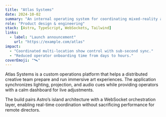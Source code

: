 ```yaml
---
title: "Atlas Systems"
date: 2024-10-02
summary: "An internal operating system for coordinating mixed-reality art installations."
role: "Product design & engineering"
stack: [Astro, TypeScript, WebSockets, Tailwind]
links:
  - label: "Launch announcement"
    url: "https://example.com/atlas"
impact:
  - "Coordinated multi-location show control with sub-second sync."
  - "Reduced operator onboarding time from days to hours."
coverEmoji: "🛰️"
---
```


Atlas Systems is a custom operations platform that helps a distributed creative team prepare and run
immersive art experiences. The application synchronizes lighting, projection, and audio cues while
providing operators with a calm dashboard for live adjustments.

The build pairs Astro’s island architecture with a WebSocket orchestration layer, enabling real-time
coordination without sacrificing performance for remote directors.
